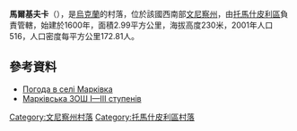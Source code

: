 {{coord|48|27|47|N|28|42|55|E|scale:30000|display=title}}

'''馬爾基夫卡'''（{{lang-uk|Марківка}}），是[[烏克蘭|烏克蘭]]的村落，位於該國西南部[[文尼察州|文尼察州]]，由[[托馬什皮利區|托馬什皮利區]]負責管轄，始建於1600年，面積2.99平方公里，海拔高度230米，2001年人口516，人口密度每平方公里172.81人。

==參考資料==
* [http://weather.in.ua/ua/vinnickaja/15109 Погода в селі Марківка] {{Wayback|url=http://weather.in.ua/ua/vinnickaja/15109 |date=20201126185225 }}
* [https://web.archive.org/web/20160304121311/http://testuvannya.com.ua/schoolsite/Vin.Tom.Markivka.sc/ Марківська ЗОШ I—III ступенів]

[[Category:文尼察州村落|Category:文尼察州村落]]
[[Category:托馬什皮利區村落|Category:托馬什皮利區村落]]


{{Vinnytsia-geo-stub}}